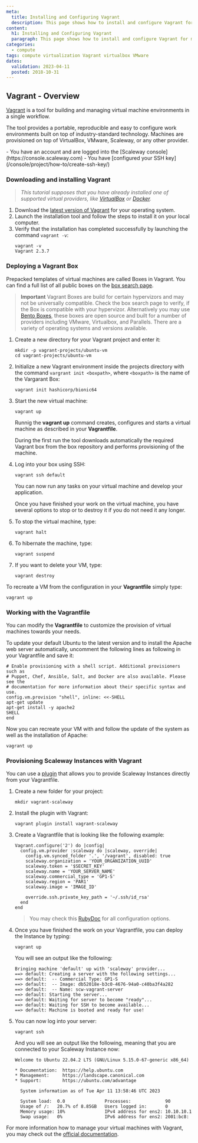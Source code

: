 ```yaml
---
meta:
  title: Installing and Configuring Vagrant
  description: This page shows how to install and configure Vagrant for managing the lifecycle of virtual machines.
content:
  h1: Installing and Configuring Vagrant
  paragraph: This page shows how to install and configure Vagrant for managing the lifecycle of virtual machines.
categories:
  - compute
tags: compute virtualization Vagrant virtualbox VMware
dates:
  validation: 2023-04-11
  posted: 2018-10-31
---
```


## Vagrant - Overview

[Vagrant](https://www.vagrantup.com) is a tool for building and managing virtual machine environments in a single workflow.

The tool provides a portable, reproducible and easy to configure work environments built on top of industry-standard technology. Machines are provisioned on top of VirtualBox, VMware, Scaleway, or any other provider.

<Macro id="iam-requirements" />
 
<Message type="requirement">
  - You have an account and are logged into the [Scaleway console](https://console.scaleway.com)
  - You have [configured your SSH key](/console/project/how-to/create-ssh-key/)
</Message>


### Downloading and installing Vagrant

> _This tutorial supposes that you have already installed one of supported virtual providers, like [VirtualBox](https://www.virtualbox.org/) or [Docker](https://www.scaleway.com/docs/how-to-install-docker-community-edition-ubuntu-bionic-beaver/)._

1. Download the [latest version of Vagrant](https://www.vagrantup.com/downloads.html) for your operating system.
2. Launch the installation tool and follow the steps to install it on your local computer.
3. Verify that the installation has completed successfully by launching the command `vagrant -v`:
    ```
    vagrant -v
    Vagrant 2.3.7
    ```

### Deploying a Vagrant Box

Prepacked templates of virtual machines are called Boxes in Vagrant. You can find a full list of all public boxes on the [box search page](https://app.vagrantup.com/boxes/search).

> **Important** Vagrant Boxes are build for certain hypervizors and may not be universally compatible. Check the box search page to verify, if the Box is compatible with your hypervizor. Alternatively you may use [Bento Boxes](https://app.vagrantup.com/bento), these boxes are open source and built for a number of providers including VMware, Virtualbox, and Parallels. There are a variety of operating systems and versions available.

1. Create a new directory for your Vagrant project and enter it:
    ```
    mkdir -p vagrant-projects/ubuntu-vm
    cd vagrant-projects/ubuntu-vm
    ```
2. Initialize a new Vagrant environment inside the projects directory with the command `vargrant init <boxpath>`, where `<boxpath>` is the name of the Vargarant Box:
    ```
    vagrant init hashicorp/bionic64
    ```
3. Start the new virtual machine:
    ```
    vagrant up
    ```

    Runnig the **vagrant up** command creates, configures and starts a virtual machine as described in your **Vagrantfile**.

    During the first run the tool downloads automatically the required Vagrant box from the box repository and performs provisioning of the machine.
4. Log into your box using SSH:
    ```
    vagrant ssh default
    ```

    You can now run any tasks on your virtual machine and develop your application.

    Once you have finished your work on the virtual machine, you have several options to stop or to destroy it if you do not need it any longer.
5. To stop the virtual machine, type:
    ```
    vagrant halt
    ```
6. To hibernate the machine, type:
    ```
    vagrant suspend
    ```
7. If you want to delete your VM, type:
    ```
    vagrant destroy
    ```

To recreate a VM from the configuration in your **Vagrantfile** simply type:

```
vagrant up
```

### Working with the Vagrantfile

You can modify the **Vagrantfile** to customize the provision of virtual machines towards your needs.

To update your default Ubuntu to the latest version and to install the Apache web server automatically, uncomment the following lines as following in your Vagrantfile and save it:

```
# Enable provisioning with a shell script. Additional provisioners such as
# Puppet, Chef, Ansible, Salt, and Docker are also available. Please see the
# documentation for more information about their specific syntax and use.
config.vm.provision "shell", inline: <<-SHELL
apt-get update
apt-get install -y apache2
SHELL
end
```

Now you can recreate your VM with and follow the update of the system as well as the installation of Apache:

```
vagrant up
```

### Provisioning Scaleway Instances with Vagrant

You can use a [plugin](https://github.com/kaorimatz/vagrant-scaleway) that allows you to provide Scaleway Instances directly from your Vagrantfile.

1. Create a new folder for your project:
    ```
    mkdir vagrant-scaleway
    ```
2. Install the plugin with Vagrant:
    ```
    vagrant plugin install vagrant-scaleway
    ```
3. Create a Vagrantfile that is looking like the following example:
    ```
    Vagrant.configure('2') do |config|
      config.vm.provider :scaleway do |scaleway, override|
        config.vm.synced_folder '.', '/vagrant', disabled: true
        scaleway.organization = 'YOUR_ORGANIZATION_UUID'
        scaleway.token = '$SECRET_KEY'
        scaleway.name = 'YOUR_SERVER_NAME'
        scaleway.commercial_type = 'GP1-S'
        scaleway.region = 'PAR1'
        scaleway.image = 'IMAGE_ID'

        override.ssh.private_key_path = '~/.ssh/id_rsa'
      end
    end
    ```

    > You may check this [RubyDoc](https://www.rubydoc.info/gems/vagrant-scaleway/VagrantPlugins/Scaleway/Config) for all configuration options.
4. Once you have finished the work on your Vagrantfile, you can deploy the Instance by typing:
    ```
    vagrant up
    ```

    You will see an output like the following:

    ```
    Bringing machine 'default' up with 'scaleway' provider...
    ==> default: Creating a server with the following settings...
    ==> default:  -- Commercial Type: GP1-S
    ==> default:  -- Image: db52018e-b3c0-4676-94a0-c40ba3f4a282
    ==> default:  -- Name: scw-vagrant-server
    ==> default: Starting the server...
    ==> default: Waiting for server to become "ready"...
    ==> default: Waiting for SSH to become available...
    ==> default: Machine is booted and ready for use!
    ```
5. You can now log into your server:
    ```
    vagrant ssh
    ```

    And you will see an output like the following, meaning that you are connected to your Scaleway Instance now:

    ```
    Welcome to Ubuntu 22.04.2 LTS (GNU/Linux 5.15.0-67-generic x86_64)

    * Documentation:  https://help.ubuntu.com
    * Management:     https://landscape.canonical.com
    * Support:        https://ubuntu.com/advantage

      System information as of Tue Apr 11 13:58:46 UTC 2023

      System load:  0.0               Processes:             90
      Usage of /:   20.7% of 8.85GB   Users logged in:       0
      Memory usage: 10%               IPv4 address for ens2: 10.10.10.1
      Swap usage:   0%                IPv6 address for ens2: 2001:bc8:
    ```

For more information how to manage your virtual machines with Vagrant, you may check out the [official documentation](https://www.vagrantup.com/docs).
